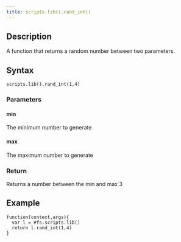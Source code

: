 ```yaml
---
title: scripts.lib().rand_int()
---
```


## Description

A function that returns a random number between two parameters.

## Syntax

    scripts.lib().rand_int(1,4)

### Parameters

#### min

The minimum number to generate

#### max

The maximum number to generate

### Return

Returns a number between the min and max
3

## Example

```
function(context,args){
  var l = #fs.scripts.lib()
  return l.rand_int(1,4)
}
```
